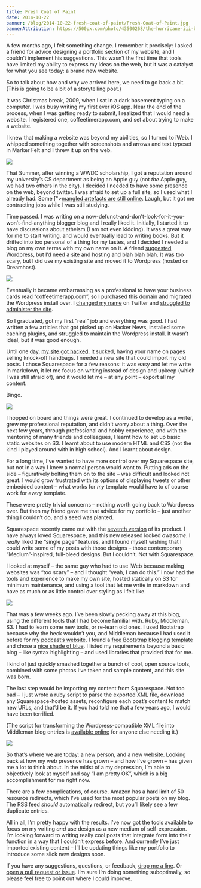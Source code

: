 ```yaml
---
title: Fresh Coat of Paint
date: 2014-10-22
banner: /blog/2014-10-22-fresh-coat-of-paint/Fresh-Coat-of-Paint.jpg
bannerAttribution: https://500px.com/photo/43500268/the-hurricane-iii-by-ash-furrow
---
```


A few months ago, I felt something change. I remember it precisely: I asked a friend for advice designing a portfolio section of my website, and I couldn’t implement his suggestions. This wasn’t the first time that tools have limited my ability to express my ideas on the web, but it was a catalyst for what you see today: a brand new website.

So to talk about how and why we arrived here, we need to go back a bit. (This is going to be a bit of a storytelling post.)

It was Christmas break, 2009, when I sat in a dark basement typing on a computer. I was busy writing my first ever iOS app. Near the end of the process, when I was getting ready to submit, I realized that I would need a website. I registered one, coffeetimerapp.com, and set about trying to make a website.

I knew that making a website was beyond my abilities, so I turned to iWeb. I whipped something together with screenshots and arrows and text typeset in Marker Felt and I threw it up on the web.

![](./wwdc2010.jpg)

That Summer, after winning a WWDC scholarship, I got a reputation around my university’s CS department as being an Apple guy (not _the_ Apple guy, we had two others in the city). I decided I needed to have some presence on the web, beyond twitter. I was afraid to set up a full site, so I used what I already had. Some [">[mangled artefacts are still online](http://web.archive.org/web/20101118104908/http://coffeetimerapp.com/CoffeeTimer/Ash_Furrow.html). Laugh, but it got me contracting jobs while I was still studying.

Time passed. I was writing on a now-defunct-and-don’t-look-for-it-you-won’t-find-anything blogger blog and I really liked it. Initially, I started it to have discussions about atheism (I am not even kidding). It was a great way for me to start writing, and would eventually lead to writing books. But it drifted into too personal of a thing for my tastes, and I decided I needed a blog on my own terms with my own name on it. A friend [suggested Wordpress](/blog/professional-site), but I’d need a site and hosting and blah blah blah. It was too scary, but I did use my existing site and moved it to Wordpress (hosted on Dreamhost).

![](./wordpress.png)

Eventually it became embarrassing as a professional to have your business cards read “coffeetimerapp.com”, so I purchased this domain and migrated the Wordpress install over. I [changed my name](/blog/twitter-name-change) on Twitter and [struggled to administer the site](/blog/site-change).

So I graduated, got my first “real” job and everything was good. I had written a few articles that got picked up on Hacker News, installed some caching plugins, and struggled to maintain the Wordpress install. It wasn’t ideal, but it was good enough.

Until one day, [my site got hacked](/blog/moved-away-from-wordpress). It sucked, having your name on pages selling knock-off handbags. I needed a new site that could import my old posts. I chose Squarespace for a few reasons: it was easy and let me write in markdown, it let me focus on writing instead of design and upkeep (which I was still afraid of), and it would let me – at any point – export all my content.

Bingo.

![](./squarespace.png)

I hopped on board and things were great. I continued to develop as a writer, grew my professional reputation, and didn’t worry about a thing. Over the next few years, through professional and hobby experience, and with the mentoring of many friends and colleagues, I learnt how to set up basic static websites on S3. I learnt about to use modern HTML and CSS (not the kind I played around with in high school). And I learnt about design.

For a long time, I’ve wanted to have more control over my Squarespace site, but not in a way I knew a normal person would want to. Putting ads on the side – figuratively bolting them on to the site – was difficult and looked not great. I would grow frustrated with its options of displaying tweets or other embedded content – what works for _my_ template would have to of course work for _every_ template.

These were pretty trivial concerns – nothing worth going back to Wordpress over. But then my friend gave me that advice for my portfolio – just another thing I couldn’t do, and a seed was planted.

Squarespace recently came out with the [seventh version](http://www.squarespace.com/seven/) of its product. I have always loved Squarespace, and this new released looked _awesome_. I _really_ liked the “single page” features, and I found myself wishing that I could write some of my posts with those designs – those contemporary “Medium”-inspired, full-bleed designs. But I couldn’t. Not with Squarespace.

I looked at myself – the same guy who had to use iWeb because making websites was “too scary” – and I thought “yeah, I can do this.” I now had the tools and experience to make my own site, hosted statically on S3 for minimum maintenance, and using a tool that let me write in markdown and have as much or as little control over styling as I felt like.

![](./middleman.png)

That was a few weeks ago. I’ve been slowly pecking away at this blog, using the different tools that I had become familiar with. Ruby, Middleman, S3. I had to learn some new tools, or re-learn old ones. I used Bootstrap because why the heck wouldn’t you, and Middleman because I had used it before for my [podcast’s website](http://notificationcenter.tv). I found a [free Bootstrap blogging template](http://startbootstrap.com/template-overviews/clean-blog/) and chose a [nice shade of blue](http://www.colourlovers.com/color/398CCC/Walton). I listed my requirements beyond a basic blog – like syntax highlighting – and used libraries that provided that for me.

I kind of just quickly smashed together a bunch of cool, open source tools, combined with some photos I’ve taken and sample content, and this site was born.

The last step would be importing my content from Squarespace. Not too bad – I just wrote a ruby script to parse the exported XML file, download any Squarespace-hosted assets, reconfigure each post’s content to match new URLs, and that’d be it. If you had told me that a few years ago, I would have been terrified.

(The script for transforming the Wordpress-compatible XML file into Middleman blog entries is [available online](https://gist.github.com/AshFurrow/ea1e354fba72bb4cc533) for anyone else needing it.)

![](./macvoices.jpg)

So that’s where we are today: a new person, and a new website. Looking back at how my web presence has grown – and how I’ve grown – has given me a lot to think about. In the midst of a my depression, I’m able to objectively look at myself and say “I am pretty OK”, which is a big accomplishment for me right now.

There are a few complications, of course. Amazon has a hard limit of 50 resource redirects, which I’ve used for the most popular posts on my blog. The RSS feed _should_ automatically redirect, but you’ll likely see a few duplicate entries.

All in all, I’m pretty happy with the results. I’ve now got the tools available to focus on my writing _and_ use design as a new medium of self-expression. I’m looking forward to writing really cool posts that integrate form into their function in a way that I couldn’t express before. And currently I’ve just imported existing content – I’ll be updating things like my portfolio to introduce some slick new designs soon.

If you have any suggestions, questions, or feedback, [drop me a line](http://twitter.com/ashfurrow). Or [open a pull request or issue](https://github.com/AshFurrow/blog). I’m sure I’m doing something suboptimally, so please feel free to point out where I could improve.
